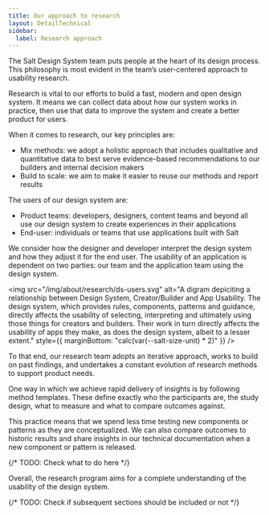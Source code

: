```yaml
---
title: Our approach to research
layout: DetailTechnical
sidebar:
  label: Research approach
---
```


The Salt Design System team puts people at the heart of its design process. This philosophy is most evident in the team’s user-centered approach to usability research.

Research is vital to our efforts to build a fast, modern and open design system. It means we can collect data about how our system works in practice, then use that data to improve the system and create a better product for users.

When it comes to research, our key principles are:

- Mix methods: we adopt a holistic approach that includes qualitative and quantitative data to best serve evidence-based recommendations to our builders and internal decision makers
- Build to scale: we aim to make it easier to reuse our methods and report results

The users of our design system are:

- Product teams: developers, designers, content teams and beyond all use our design system to create experiences in their applications
- End-user: individuals or teams that use applications built with Salt

We consider how the designer and developer interpret the design system and how they adjust it for the end user. The usability of an application is dependent on two parties: our team and the application team using the design system.

<img
  src="/img/about/research/ds-users.svg"
  alt="A digram depiciting a relationship between Design System, Creator/Builder and App Usability. The design system, which provides rules, components, patterns and guidance, directly affects the usability of selecting, interpreting and ultimately using those things for creators and builders. Their work in turn directly affects the usability of apps they make, as does the design system, albeit to a lesser extent."
  style={{ marginBottom: "calc(var(--salt-size-unit) * 2)" }}
/>

To that end, our research team adopts an iterative approach, works to build on past findings, and undertakes a constant evolution of research methods to support product needs.

One way in which we achieve rapid delivery of insights is by following method templates. These define exactly who the participants are, the study design, what to measure and what to compare outcomes against.

This practice means that we spend less time testing new components or patterns as they are conceptualized. We can also compare outcomes to historic results and share insights in our technical documentation when a new component or pattern is released.

{/* TODO: Check what to do here */}

Overall, the research program aims for a complete understanding of the usability of the design system.

{/* TODO: Check if subsequent sections should be included or not */}
